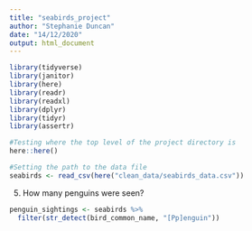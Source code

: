 ```yaml
---
title: "seabirds_project"
author: "Stephanie Duncan"
date: "14/12/2020"
output: html_document
---
```


```r
library(tidyverse)
library(janitor)
library(here)
library(readr)
library(readxl)
library(dplyr)
library(tidyr)
library(assertr)

#Testing where the top level of the project directory is
here::here()

#Setting the path to the data file
seabirds <- read_csv(here("clean_data/seabirds_data.csv"))
```



5. How many penguins were seen? 
```r
penguin_sightings <- seabirds %>% 
  filter(str_detect(bird_common_name, "[Pp]enguin"))
```



